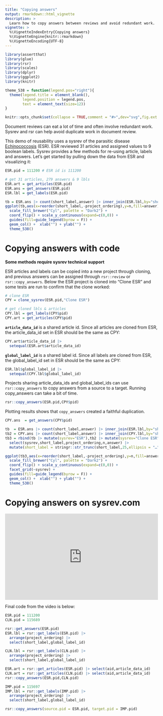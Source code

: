 ```yaml
---
title: "Copying answers"
output: rmarkdown::html_vignette
description: >
  Learn how to copy answers between reviews and avoid redundant work.
vignette: >
  %\VignetteIndexEntry{Copying answers}
  %\VignetteEngine{knitr::rmarkdown}
  %\VignetteEncoding{UTF-8}
---
```


```r
library(assertthat)
library(glue)
library(rsr)
library(scales)
library(dplyr)
library(ggplot2)
library(knitr)

theme_538 = function(legend.pos="right"){
  theme(legend.title = element_blank(),
        legend.position = legend.pos,
        text = element_text(size=12)) 
}

knitr::opts_chunk$set(collapse = TRUE,comment = "#>",dev="svg",fig.ext = "svg")
```

Document reviews can eat a lot of time and often involve redundant work. Sysrev and rsr can help avoid duplicate work in document review.

This demo of reusability uses a sysrev of the parasitic disease [Echinococcosis](https://sysrev.com/p/111200) (ESR). ESR reviewed 31 articles and assigned values to 9 boolean labels. Sysrev provides a few methods for re-using article, labels and answers. Let's get started by pulling down the data from ESR and visualizing it:

```r
ESR.pid = 111200 # ESR id is 111200

# get 31 articles, 279 answers & 9 lbls
ESR.art = get_articles(ESR.pid) 
ESR.ans = get_answers(ESR.pid)  
ESR.lbl = get_labels(ESR.pid)   
```

```r
tb = ESR.ans |> count(short_label,answer) |> inner_join(ESR.lbl,by="short_label")
ggplot(tb,aes(x=reorder(short_label,-project_ordering),y=n,fill=answer)) + 
  scale_fill_brewer("Cyl", palette = "Dark2") +
  coord_flip() + scale_y_continuous(expand=c(0,0)) +
  guides(fill=guide_legend(byrow = F)) +
  geom_col() +  xlab("") + ylab("") + 
  theme_538()
```

# Copying answers with code
**Some methods require sysrev technical support**

ESR articles and labels can be copied into a new project through cloning, and previous answers can be assigned through `rsr::review` or `rsr::copy_answers`. Below the ESR project is cloned into "Clone ESR" and some tests are run to confirm that the clone worked:

```r
# clone ESR
CPY = clone_sysrev(ESR.pid,"Clone ESR")

# get cloned lbls & articles
CPY.lbl = get_labels(CPY$pid)   
CPY.art = get_articles(CPY$pid)
```

**`article_data_id`** is a shared article id. Since all articles are cloned from ESR, the article_data_id set in ESR should be the same as CPY:

```r
CPY.art$article_data_id |> 
  setequal(ESR.art$article_data_id)
```

**`global_label_id`** is a shared label id. Since all labels are cloned from ESR, the global_label_id set in ESR should be the same as CPY:

```r
ESR.lbl$global_label_id |> 
  setequal(CPY.lbl$global_label_id)
```

Projects sharing article_data_ids and global_label_ids can use `rsr::copy_answers` to copy answers from a source to a target. Running copy_answers can take a bit of time. 

```r
rsr::copy_answers(ESR.pid,CPY$pid)
```

Plotting results shows that `copy_answers` created a faithful duplication.

```r
CPY.ans  = get_answers(CPY$pid)

tb  = ESR.ans |> count(short_label,answer) |> inner_join(ESR.lbl,by="short_label")
tb2 = CPY.ans |> count(short_label,answer) |> inner_join(CPY.lbl,by="short_label")
tb3 = rbind(tb |> mutate(sysrev="ESR"),tb2 |> mutate(sysrev="Clone ESR")) |> 
  select(sysrev,short_label,project_ordering,n,answer) |> 
  mutate(short_label = stringr::str_trunc(short_label,25,ellipsis = "…"))
```

```r
ggplot(tb3,aes(x=reorder(short_label,-project_ordering),y=n,fill=answer)) +
  scale_fill_brewer("Cyl", palette = "Dark2") +
  coord_flip() + scale_y_continuous(expand=c(0,0)) +
  facet_grid(~sysrev) +
  guides(fill=guide_legend(byrow = F)) +
  geom_col() +  xlab("") + ylab("") +
  theme_538()
```

# Copying answers on sysrev.com

<div style="position:relative;padding-bottom:56.25%;">
<iframe style="width:100%;height:100%;position:absolute;left:0px;top:0px;" frameborder="0" width="100%" height="100%" allow="accelerometer; autoplay; clipboard-write; encrypted-media; gyroscope; picture-in-picture" allowfullscreen src="https://www.youtube.com/embed/eUllo6xwXLA"></iframe>
</div>

Final code from the video is below:

```r
ESR.pid = 111200
CLN.pid = 115689

rsr::get_answers(ESR.pid)
ESR.lbl = rsr::get_labels(ESR.pid) |> 
  arrange(project_ordering) |> 
  select(short_label,global_label_id)

CLN.lbl = rsr::get_labels(CLN.pid) |> 
  arrange(project_ordering) |> 
  select(short_label,global_label_id)

ESR.art = rsr::get_articles(ESR.pid) |> select(aid,article_data_id)
CLN.art = rsr::get_articles(CLN.pid) |> select(aid,article_data_id)
rsr::copy_answers(ESR.pid,CLN.pid)

IMP.pid = 115697
IMP.lbl = rsr::get_labels(IMP.pid) |> 
  arrange(project_ordering) |> 
  select(short_label,global_label_id)

rsr::copy_answers(source.pid = ESR.pid, target.pid = IMP.pid)
```







































